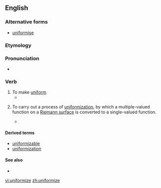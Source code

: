 ==English==
===Alternative forms===
*[[uniformise]]
===Etymology===

{{suffix|uniform|ize}}
===Pronunciation===
*{{IPA|ˈjunifoʊɹmaɪz}}

===Verb===
{{en-verb|uniformiz|ing}}

# To make [[uniform]].
#*{{quote-book|2004|Toivo Miljan|Historical Dictionary of Estonia|page=294|isbn=0810849046|url=http://books.google.com/books?id=XKWRct15XfkC|
passage=... who in vivid contrast to Kabin pursued a deliberate policy of Russification and '''uniformization''' with the rest of the Soviet Union. }}
# {{mathematics}} To carry out a process of [[uniformization]], by which a multiple-valued function on a [[Riemann surface]] is converted to a single-valued function. 
#*{{quote-book|2000|Ludwig Bieberbach|Conformal Mapping|page=198|url=http://books.google.com/books?id=2D0eIxW3784C|isbn=0821821059|
passage=It is clear that these functions are also the only ones to be '''uniformized''' by the simple mapping of the Riemann surface, for of course any function that is single-valued in ''t'' must have been, before the mapping, a single-valued function on the Riemann surface. }}

====Derived terms====
*[[uniformizable]]
*[[uniformization]]

====See also====
*{{pedialite|uniformization (set theory)}}

[[vi:uniformize]]
[[zh:uniformize]]